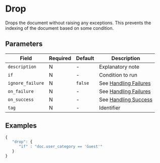 
# Drop

<Synopsis>
Drops the document without raising any exceptions. This prevents the indexing of the document based on some condition.
</Synopsis>

## Parameters

|Field|Required|Default|Description|
|---|---|---|---|
|`description`|N|-|Explanatory note|
|`if`|N|-|Condition to run|
|`ignore_failure`|N|`false`|See [Handling Failures](../handling-failures.mdx)|
|`on_failure`|N|-|See [Handling Failures](../handling-failures.mdx)|
|`on_success`|N|-|See [Handling Success](../handling-success.mdx)|
|`tag`|N|-|Identifier|

## Examples

```js
{
   "drop": {
      "if" : "doc.user_category == 'Guest'"
   }
}
```
